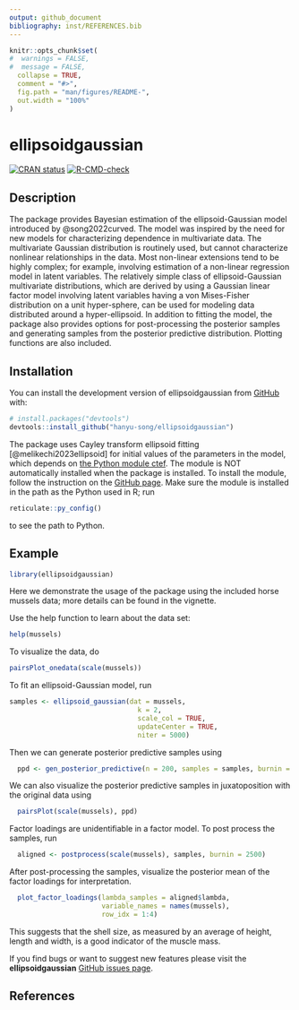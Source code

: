 ```yaml
---
output: github_document
bibliography: inst/REFERENCES.bib
---
```


<!-- README.md is generated from README.Rmd. Please edit that file -->

```r
knitr::opts_chunk$set(
#  warnings = FALSE,
#  message = FALSE,
  collapse = TRUE,
  comment = "#>",
  fig.path = "man/figures/README-",
  out.width = "100%"
)
```

# ellipsoidgaussian

<!-- badges: start -->
[![CRAN status](https://www.r-pkg.org/badges/version/ellipsoidgaussian)](https://CRAN.R-project.org/package=ellipsoidgaussian)
[![R-CMD-check](https://github.com/hanyu-song/ellipsoidgaussian/actions/workflows/R-CMD-check.yaml/badge.svg)](https://github.com/hanyu-song/ellipsoidgaussian/actions/workflows/R-CMD-check.yaml)
<!-- badges: end -->

## Description 
The package provides Bayesian estimation of the ellipsoid-Gaussian model
    introduced by @song2022curved. The model was inspired by the
    need for new models for characterizing dependence in multivariate
    data. The multivariate Gaussian distribution is routinely used, but
    cannot characterize nonlinear relationships in the data. Most
    non-linear extensions tend to be highly complex; for example,
    involving estimation of a non-linear regression model in latent
    variables. The relatively simple class of ellipsoid-Gaussian
    multivariate distributions, which are derived by using a Gaussian
    linear factor model involving latent variables having a von
    Mises-Fisher distribution on a unit hyper-sphere, can be used for
    modeling data distributed around a hyper-ellipsoid. In addition to
    fitting the model, the package also provides options for
    post-processing the posterior samples and generating samples from the
    posterior predictive distribution. Plotting functions are also
    included.

## Installation

You can install the development version of ellipsoidgaussian from [GitHub](https://github.com/) with:

```r
# install.packages("devtools")
devtools::install_github("hanyu-song/ellipsoidgaussian")
```

The package uses Cayley transform ellipsoid fitting [@melikechi2023ellipsoid]
for initial values of the parameters in the model, which depends on 
[the Python module ctef](https://github.com/omelikechi/ctef). The module is NOT 
automatically installed when the package is installed. To install the module,
follow the instruction on the [GitHub page](https://github.com/omelikechi/ctef).
Make sure the module is installed in the path as the Python used in R; run
``` r
reticulate::py_config()
```
to see the path to Python.

## Example

```r
library(ellipsoidgaussian)
```
Here we demonstrate the usage of the package using the included horse mussels 
data; more details can be found in the vignette.

Use the help function to learn about the data set:

```r
help(mussels)
```


To visualize the data, do 

```r
pairsPlot_onedata(scale(mussels))
```

To fit an ellipsoid-Gaussian model, run
```r
samples <- ellipsoid_gaussian(dat = mussels,
                                k = 2, 
                                scale_col = TRUE, 
                                updateCenter = TRUE, 
                                niter = 5000)
```

Then we can generate posterior predictive samples using
```r
  ppd <- gen_posterior_predictive(n = 200, samples = samples, burnin = 2500)
```

We can also visualize the posterior predictive samples in juxatoposition with the original data using

```r
  pairsPlot(scale(mussels), ppd)
```


Factor loadings are unidentifiable in a factor model. To post process the samples, 
run
```r
  aligned <- postprocess(scale(mussels), samples, burnin = 2500)

```

After post-processing the samples, visualize the posterior mean of the factor loadings for interpretation.

```r
  plot_factor_loadings(lambda_samples = aligned$lambda, 
                       variable_names = names(mussels),
                       row_idx = 1:4) 
```
This suggests that the shell size, as measured by an average of height, length and width, is a good indicator of the muscle mass. 

If you find bugs or want to suggest new features please visit the
**ellipsoidgaussian** [GitHub issues
page](https://github.com/hanyu-song/ellipsoidgaussian/issues).

## References

